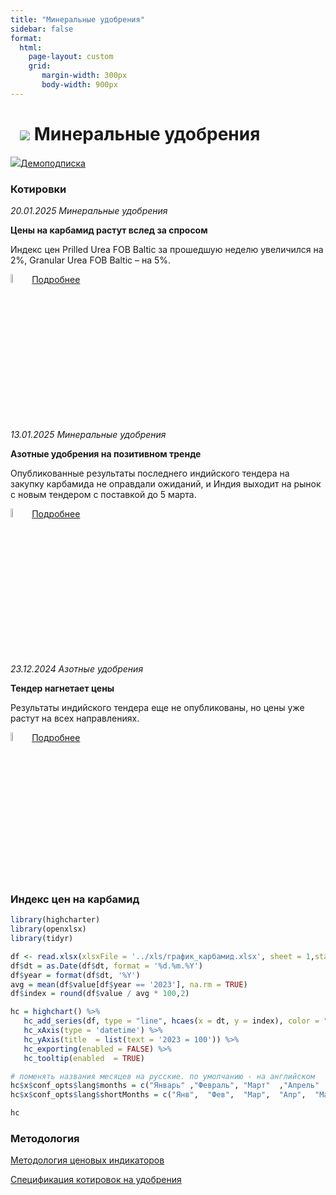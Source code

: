 ```yaml
---
title: "Минеральные удобрения"
sidebar: false
format: 
  html:
    page-layout: custom
    grid:
       margin-width: 300px
       body-width: 900px
---
```


# ![](../images/icon-agro.svg) Минеральные удобрения {.my-custom-class style="margin-left:3%;"}

![](../images/icon-subscription.svg)[Демоподписка](../demo-subscription.qmd)

::: {.grid style="margin-left:0%"}
::: {.g-col-12 .g-col-sm-12 .g-col-xs-12 .g-col-xl-6 .g-col-md-6 .g-col-lg-6}
### Котировки

*20.01.2025 Минеральные удобрения*

**Цены на карбамид растут вслед за спросом**

Индекс цен Prilled Urea FOB Baltic за прошедшую неделю увеличился на 2%, Granular Urea FOB Baltic – на 5%.

![](../images/icon-locker.svg){width="6%"} [Подробнее](../demo-subscription.qmd)

*13.01.2025 Минеральные удобрения*

**Азотные удобрения на позитивном тренде**

Опубликованные результаты последнего индийского тендера на закупку карбамида не оправдали ожиданий, и Индия выходит на рынок с новым тендером с поставкой до 5 марта.

![](../images/icon-locker.svg){width="6%"} [Подробнее](../demo-subscription.qmd)

*23.12.2024 Азотные удобрения*

**Тендер нагнетает цены**

Результаты индийского тендера еще не опубликованы, но цены уже растут на всех направлениях.

![](../images/icon-locker.svg){width="6%"} [Подробнее](../demo-subscription.qmd)
:::

::: {.g-col-12 .g-col-sm-12 .g-col-xs-12 .g-col-xl-6 .g-col-md-6 .g-col-lg-6}
### Индекс цен на карбамид

```r

library(highcharter)
library(openxlsx)
library(tidyr)

df <- read.xlsx(xlsxFile = '../xls/график_карбамид.xlsx', sheet = 1,startRow = 1) 
df$dt = as.Date(df$dt, format = '%d.%m.%Y')
df$year = format(df$dt, '%Y')
avg = mean(df$value[df$year == '2023'], na.rm = TRUE)
df$index = round(df$value / avg * 100,2)

hc = highchart() %>% 
   hc_add_series(df, type = "line", hcaes(x = dt, y = index), color = "#1A4AFC", name = "Индекс цен на карбамид", marker = list(enabled = FALSE)) %>% 
   hc_xAxis(type = 'datetime') %>% 
   hc_yAxis(title  = list(text = '2023 = 100')) %>% 
   hc_exporting(enabled = FALSE) %>% 
   hc_tooltip(enabled  = TRUE)

# поменять названия месяцев на русские. по умолчанию - на английском
hc$x$conf_opts$lang$months = c("Январь"	,"Февраль",	"Март"	,"Апрель"	,"Май",	"Июнь", "Июль",	"Август",	"Сентябрь",	"Октябрь",	"Ноябрь",	"Декабрь")
hc$x$conf_opts$lang$shortMonths = c("Янв", 	"Фев",	"Мар",	"Апр",	"Май",	"Июн",	"Июл",	"Авг",	"Сен",	"Окт",	"Ноя",	"Дек")

hc

```
:::
:::

### Методология

[Методология ценовых индикаторов](../methodology/methodology-benchmark-pbc.qmd)

[Спецификация котировок на удобрения](../methodology/specs-fertilizers.qmd)
